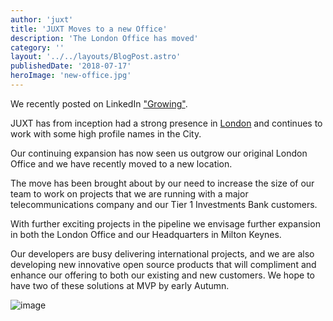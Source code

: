 ```yaml
---
author: 'juxt'
title: 'JUXT Moves to a new Office'
description: 'The London Office has moved'
category: ''
layout: '../../layouts/BlogPost.astro'
publishedDate: '2018-07-17'
heroImage: 'new-office.jpg'
---
```



We recently posted on LinkedIn
[\"Growing\"](https://www.linkedin.com/feed/update/urn:li:activity:6420928485006675968).

JUXT has from inception had a strong presence in
[London](https://juxt.pro/london.html) and continues to work with some
high profile names in the City.

Our continuing expansion has now seen us outgrow our original London
Office and we have recently moved to a new location.

The move has been brought about by our need to increase the size of our
team to work on projects that we are running with a major
telecommunications company and our Tier 1 Investments Bank customers.

With further exciting projects in the pipeline we envisage further
expansion in both the London Office and our Headquarters in Milton
Keynes.

Our developers are busy delivering international projects, and we are
also developing new innovative open source products that will compliment
and enhance our offering to both our existing and new customers. We hope
to have two of these solutions at MVP by early Autumn.


<Image alt='image' src={pic} />
